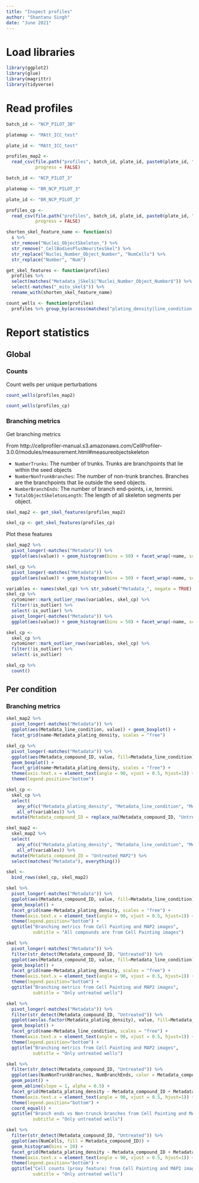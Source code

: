 ```yaml
---
title: "Inspect profiles"
author: "Shantanu Singh"
date: "June 2021"
---
```


# Load libraries

```r
library(ggplot2)
library(glue)
library(magrittr)
library(tidyverse)
```

# Read profiles

```r
batch_id <- "NCP_PILOT_3B"

platemap <- "MAtt_ICC_test"

plate_id <- "MAtt_ICC_test"

profiles_map2 <-
  read_csv(file.path("profiles", batch_id, plate_id, paste0(plate_id, "_augmented.csv.gz")),
           progress = FALSE)
```

```r
batch_id <- "NCP_PILOT_3"

platemap <- "BR_NCP_PILOT_3"

plate_id <- "BR_NCP_PILOT_3"

profiles_cp <-
  read_csv(file.path("profiles", batch_id, plate_id, paste0(plate_id, "_augmented.csv.gz")),
           progress = FALSE)
```


```r
shorten_skel_feature_name <- function(s)
  s %>%
  str_remove("Nuclei_ObjectSkeleton_") %>%
  str_remove("_CellBodiesPlusNeuritesSkel") %>%
  str_replace("Nuclei_Number_Object_Number", "NumCells") %>%
  str_replace("Number", "Num")

get_skel_features <- function(profiles)
  profiles %>%
  select(matches("Metadata_|Skel$|^Nuclei_Number_Object_Number$")) %>%
  select(-matches("_mito_skel$")) %>%
  rename_with(shorten_skel_feature_name)

count_wells <- function(profiles)
  profiles %>% group_by(across(matches("plating_density|line_condition|compound_ID"))) %>% tally()
```

# Report statistics

## Global

### Counts

Count wells per unique perturbations

```r
count_wells(profiles_map2)

count_wells(profiles_cp)
```

### Branching metrics

Get branching metrics

From http://cellprofiler-manual.s3.amazonaws.com/CellProfiler-3.0.0/modules/measurement.html#measureobjectskeleton

- `NumberTrunks`: The number of trunks. Trunks are branchpoints that lie within the seed objects
- `NumberNonTrunkBranches`: The number of non-trunk branches. Branches are the branchpoints that lie outside the seed objects.
- `NumberBranchEnds`: The number of branch end-points, i.e, termini.
- `TotalObjectSkeletonLength`: The length of all skeleton segments per object.


```r
skel_map2 <- get_skel_features(profiles_map2)

skel_cp <- get_skel_features(profiles_cp)
```

Plot these features

```r
skel_map2 %>%
  pivot_longer(-matches("Metadata")) %>%
  ggplot(aes(value)) + geom_histogram(bins = 50) + facet_wrap(~name, scales = "free")
```


```r
skel_cp %>%
  pivot_longer(-matches("Metadata")) %>%
  ggplot(aes(value)) + geom_histogram(bins = 50) + facet_wrap(~name, scales = "free")
```

```r
variables <- names(skel_cp) %>% str_subset("Metadata_", negate = TRUE)
skel_cp %>%
  cytominer::mark_outlier_rows(variables, skel_cp) %>%
  filter(!is_outlier) %>%
  select(-is_outlier) %>%
  pivot_longer(-matches("Metadata")) %>%
  ggplot(aes(value)) + geom_histogram(bins = 50) + facet_wrap(~name, scales = "free")

```
```r
skel_cp <-
  skel_cp %>%
  cytominer::mark_outlier_rows(variables, skel_cp) %>%
  filter(!is_outlier) %>%
  select(-is_outlier)

skel_cp %>%
  count()
```

## Per condition

### Branching metrics

```r
skel_map2 %>%
  pivot_longer(-matches("Metadata")) %>%
  ggplot(aes(Metadata_line_condition, value)) + geom_boxplot() +
  facet_grid(name~Metadata_plating_density, scales = "free")
```

```r
skel_cp %>%
  pivot_longer(-matches("Metadata")) %>%
  ggplot(aes(Metadata_compound_ID, value, fill=Metadata_line_condition)) +
  geom_boxplot() +
  facet_grid(name~Metadata_plating_density, scales = "free") +
  theme(axis.text.x = element_text(angle = 90, vjust = 0.5, hjust=1)) +
  theme(legend.position="bottom")
```


```r
skel_cp <-
  skel_cp %>%
  select(
    any_of(c("Metadata_plating_density", "Metadata_line_condition", "Metadata_compound_ID")),
    all_of(variables)) %>%
  mutate(Metadata_compound_ID = replace_na(Metadata_compound_ID, "Untreated_CP"))

skel_map2 <-
  skel_map2 %>%
  select(
    any_of(c("Metadata_plating_density", "Metadata_line_condition", "Metadata_compound_ID")),
    all_of(variables)) %>%
  mutate(Metadata_compound_ID = "Untreated_MAP2") %>%
  select(matches("Metadata"), everything())
```

```r
skel <-
  bind_rows(skel_cp, skel_map2)
```

```r
skel %>%
  pivot_longer(-matches("Metadata")) %>%
  ggplot(aes(Metadata_compound_ID, value, fill=Metadata_line_condition)) +
  geom_boxplot() +
  facet_grid(name~Metadata_plating_density, scales = "free") +
  theme(axis.text.x = element_text(angle = 90, vjust = 0.5, hjust=1)) +
  theme(legend.position="bottom") +
  ggtitle("Branching metrics from Cell Painting and MAP2 images",
          subtitle = "All compounds are from Cell Painting images")
```
```r
skel %>%
  pivot_longer(-matches("Metadata")) %>%
  filter(str_detect(Metadata_compound_ID, "Untreated")) %>%
  ggplot(aes(Metadata_compound_ID, value, fill=Metadata_line_condition)) +
  geom_boxplot() +
  facet_grid(name~Metadata_plating_density, scales = "free") +
  theme(axis.text.x = element_text(angle = 90, vjust = 0.5, hjust=1)) +
  theme(legend.position="bottom") +
  ggtitle("Branching metrics from Cell Painting and MAP2 images",
          subtitle = "Only untreated wells")
```


```r
skel %>%
  pivot_longer(-matches("Metadata")) %>%
  filter(str_detect(Metadata_compound_ID, "Untreated")) %>%
  ggplot(aes(as.factor(Metadata_plating_density), value, fill=Metadata_compound_ID)) +
  geom_boxplot() +
  facet_grid(name~Metadata_line_condition, scales = "free") +
  theme(axis.text.x = element_text(angle = 90, vjust = 0.5, hjust=1)) +
  theme(legend.position="bottom") +
  ggtitle("Branching metrics from Cell Painting and MAP2 images",
          subtitle = "Only untreated wells")
```
```r
skel %>%
  filter(str_detect(Metadata_compound_ID, "Untreated")) %>%
  ggplot(aes(NumNonTrunkBranches, NumBranchEnds, color = Metadata_compound_ID)) +
  geom_point() +
  geom_abline(slope = 1, alpha = 0.5) +
  facet_grid(Metadata_plating_density ~ Metadata_compound_ID + Metadata_line_condition) +
  theme(axis.text.x = element_text(angle = 90, vjust = 0.5, hjust=1)) +
  theme(legend.position="bottom") +
  coord_equal() +
  ggtitle("Branch ends vs Non-trunck branches from Cell Painting and MAP2 images",
          subtitle = "Only untreated wells")
```
```r
skel %>%
  filter(str_detect(Metadata_compound_ID, "Untreated")) %>%
  ggplot(aes(NumCells, fill = Metadata_compound_ID)) +
  geom_histogram(bins = 20) +
  facet_grid(Metadata_plating_density ~ Metadata_compound_ID + Metadata_line_condition, scales = "free") +
  theme(axis.text.x = element_text(angle = 90, vjust = 0.5, hjust=1)) +
  theme(legend.position="bottom") +
  ggtitle("Cell counts (proxy feature) from Cell Painting and MAP2 images",
          subtitle = "Only untreated wells")
```
